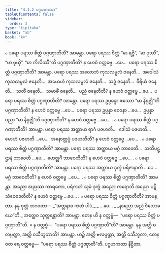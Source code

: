 ```yaml
---
title: "4.1.2 ပဂ္ဂဟကထာ"
tableOfContents: false
sidebar:
  order: 3
type: "tipitaka"
basket: "ab"
book: "kv"
---
```



<DynamicBreadcrumb />

<Division number="745" book="kv">

<Paragraph number="2361" book="kv">
๐ ပရော ပရဿ စိတ္တံ ပဂ္ဂဏှာတီတိ? အာမန္တာ. ပရော ပရဿ စိတ္တံ “မာ ရဇ္ဇိ”, “မာ ဒုဿိ”, “မာ မုယှိ”, “မာ ကိလိဿီ”တိ ပဂ္ဂဏှာတီတိ? န ဟေဝံ ဝတ္တဗ္ဗေ …ပေ…  ပရော ပရဿ စိတ္တံ ပဂ္ဂဏှာတီတိ? အာမန္တာ. ပရော ပရဿ အလောဘံ ကုသလမူလံ ဇနေတိ…  အဒေါသံ ကုသလမူလံ ဇနေတိ…  အမောဟံ ကုသလမူလံ ဇနေတိ…  သဒ္ဓံ ဇနေတိ…  ဝီရိယံ ဇနေတိ…  သတိံ ဇနေတိ…  သမာဓိံ ဇနေတိ…  ပညံ ဇနေတီတိ? န ဟေဝံ ဝတ္တဗ္ဗေ …ပေ…  ပရော ပရဿ စိတ္တံ ပဂ္ဂဏှာတီတိ? အာမန္တာ. ပရော ပရဿ ဥပ္ပန္နော ဖဿော “မာ နိရုဇ္ဈီ”တိ ပဂ္ဂဏှာတီတိ? န ဟေဝံ ဝတ္တဗ္ဗေ …ပေ…  ပရော ပရဿ ဥပ္ပန္နာ ဝေဒနာ …ပေ…  ဥပ္ပန္နာ ပညာ “မာ နိရုဇ္ဈီ”တိ ပဂ္ဂဏှာတီတိ? န ဟေဝံ ဝတ္တဗ္ဗေ …ပေ… .
</Paragraph>

<Paragraph number="2362" book="kv">
๐ ပရော ပရဿ စိတ္တံ ပဂ္ဂဏှာတီတိ? အာမန္တာ. ပရော ပရဿ အတ္ထာယ ရာဂံ ပဇဟတိ…  ဒေါသံ ပဇဟတိ…  မောဟံ ပဇဟတိ …ပေ…  အနောတ္တပ္ပံ ပဇဟတီတိ? န ဟေဝံ ဝတ္တဗ္ဗေ …ပေ… .
</Paragraph>

<Paragraph number="2363" book="kv">
๐ ပရော ပရဿ စိတ္တံ ပဂ္ဂဏှာတီတိ? အာမန္တာ. ပရော ပရဿ အတ္ထာယ မဂ္ဂံ ဘာဝေတိ…  သတိပဋ္ဌာနံ ဘာဝေတိ …ပေ…  ဗောဇ္ဈင်္ဂံ ဘာဝေတီတိ? န ဟေဝံ ဝတ္တဗ္ဗေ …ပေ… .
</Paragraph>

<Paragraph number="2364" book="kv">
๐ ပရော ပရဿ စိတ္တံ ပဂ္ဂဏှာတီတိ? အာမန္တာ. ပရော ပရဿ အတ္ထာယ ဒုက္ခံ ပရိဇာနာတိ …ပေ…  မဂ္ဂံ ဘာဝေတီတိ? န ဟေဝံ ဝတ္တဗ္ဗေ …ပေ… .
</Paragraph>

<Paragraph number="2365" book="kv">
๐ ပရော ပရဿ စိတ္တံ ပဂ္ဂဏှာတီတိ? အာမန္တာ. အညော အညဿ ကာရကော, ပရံကတံ သုခံ ဒုက္ခံ အညော ကရောတိ အညော ပဋိသံဝေဒေတီတိ? န ဟေဝံ ဝတ္တဗ္ဗေ …ပေ… .
</Paragraph>

<Paragraph number="2366" book="kv">
๐ ပရော ပရဿ စိတ္တံ ပဂ္ဂဏှာတီတိ? အာမန္တာ. နနု ဝုတ္တံ ဘဂဝတာ—
</Paragraph>

<Paragraph number="2367" type="verses" book="kv">
_“အတ္တနာဝ ကတံ ပါပံ,_  
_ …ပေ… _  
_နာညော အညံ ဝိသောဓယေ”တိ._  

</Paragraph>

<Paragraph number="2368" book="kv">
အတ္ထေဝ သုတ္တန္တောတိ? အာမန္တာ. တေန ဟိ န ဝတ္တဗ္ဗံ—  “ပရော ပရဿ စိတ္တံ ပဂ္ဂဏှာတီ”တိ.
</Paragraph>

</Division>
<Division number="746" book="kv">

<Paragraph number="2369" book="kv">
× န ဝတ္တဗ္ဗံ—  “ပရော ပရဿ စိတ္တံ ပဂ္ဂဏှာတီ”တိ? အာမန္တာ. နနု အတ္ထိ ဗလပ္ပတ္တာ, အတ္ထိ ဝသီဘူတာတိ? အာမန္တာ. ဟဉ္စိ အတ္ထိ ဗလပ္ပတ္တာ, အတ္ထိ ဝသီဘူတာ, တေန ဝတ ရေ ဝတ္တဗ္ဗေ—  “ပရော ပရဿ စိတ္တံ ပဂ္ဂဏှာတီ”တိ.

</Paragraph>
</Division>

<Paragraph number="2370" type="center" book="kv">
ပဂ္ဂဟကထာ နိဋ္ဌိတာ.
</Paragraph>